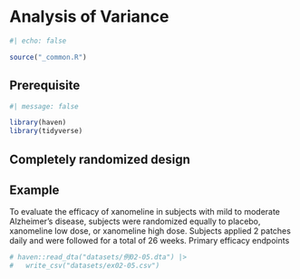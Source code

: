 # Analysis of Variance

```r
#| echo: false

source("_common.R")
```

## Prerequisite

```r
#| message: false

library(haven)
library(tidyverse)
```

## Completely randomized design

::: {.callout-tip icon="false"}
## Example

To evaluate the efficacy of xanomeline in subjects with mild to moderate Alzheimer’s disease, subjects were randomized equally to placebo, xanomeline low dose, or xanomeline high dose. Subjects applied 2 patches daily and were followed for a total of 26 weeks. Primary efficacy endpoints
:::

```r
# haven::read_dta("datasets/例02-05.dta") |> 
#   write_csv("datasets/ex02-05.csv")
```

## 


